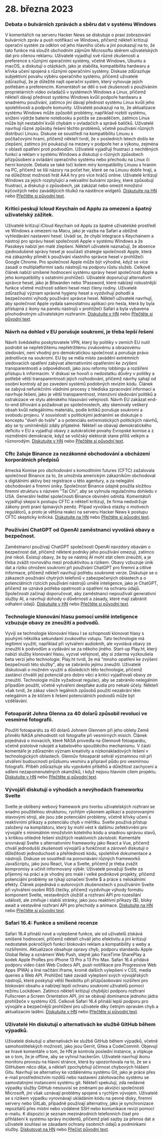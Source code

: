 
<Steps>

# 28. března 2023

### Debata o bulvárních zprávách a sběru dat v systému Windows

V komentářích na serveru Hacker News se diskutuje o praxi zobrazování bulvárních zpráv a push notifikací ve Windows, přičemž někteří kritizují operační systém za odklon od jeho hlavního účelu a jiní poukazují na to, že tato funkce má sloužit obchodním zájmům Microsoftu sběrem uživatelských dat pro cílenou reklamu. Uživatelé vyjadřují své různé zkušenosti a preference s různými operačními systémy, včetně Windows, Ubuntu a macOS, a diskutují o otázkách, jako je stabilita, kompatibilita hardwaru a křivka učení spojená s různými operačními systémy. Diskuse zdůrazňuje subjektivní povahu výběru operačního systému, přičemž uživatelé zdůrazňují, že je důležité najít operační systém, který vyhovuje jejich potřebám a preferencím. Komentátoři se dělí o své zkušenosti s používáním proprietárních video ovladačů v systémech Windows a Linux, přičemž někteří dávají přednost systému Windows kvůli podpoře hardwaru a snadnému používání, zatímco jiní dávají přednost systému Linux kvůli jeho spolehlivosti a podpoře komunity. Uživatelé poukazují na to, že aktualizace systému Windows může způsobit problémy, například rozbití systému, snížení výdrže baterie notebooku a potíže se zavaděčem, zatímco Linux může být nestabilní kvůli chybám v ovladačích a správě balíčků. Uživatelé navrhují různé způsoby řešení těchto problémů, včetně používání různých distribucí Linuxu. Diskuse se soustředí na kompatibilitu Linuxu s počítačovými hrami, přičemž někteří tvrdí, že v posledních letech došlo ke zlepšení, zatímco jiní poukazují na mezery v podpoře her a výkonu, zejména v oblasti opatření proti podvodům. Uživatelé vyjadřují frustraci z nechtěných funkcí a reklam v systému Windows a diskutují o různých způsobech přizpůsobení a ovládání operačního systému nebo přechodu na Linux či herní konzole. Debata se také točí kolem míry kompatibility Linuxu s hraním na PC, přičemž se liší názory na počet her, které se na Linuxu dobře hrají, a na důležitost možnosti hrát AAA hry pro více hráčů online. Uživatelé kritizují Windows za jejich rozptylující a nekvalitní bulvární zprávy, které způsobují frustraci, a diskutují o způsobech, jak zakázat nebo omezit množství kýčovitých nebo zavádějících titulků na nástěnce widgetů. [Diskutujte na HN](http://news.ycombinator.com/item?id=35323121) nebo [Přečtěte si původní text](https://www.tomshardware.com/news/windows-keeps-feeding-tabloid-news).

### Kritici peskují Icloud Keychain od Applu za omezení a špatný uživatelský zážitek.

Uživatelé kritizují iCloud Keychain od Applu za špatné uživatelské prostředí ve Windows a omezení na Macu, jako je vazba na Safari a obtížné vyhledávání nastavení hesel. Uvádí se, že chybí integrace s Keychainem a nástroji pro správu hesel společnosti Apple v systému Windows a že Passkeys nabízí jen malé zlepšení. Někteří uživatelé naznačují, že absence zjednodušené správy hesel je součástí strategie společnosti Apple, která má zákazníky přimět k používání vlastního správce hesel v prohlížeči Google Chrome. Pro společnost Apple může být výhodné, když se více zasadí o multiplatformní sadu nástrojů na podporu růstu služeb. Celkově článek nabízí smíšené hodnocení systému správy hesel společnosti Apple a jeho kompatibility s ostatními prohlížeči. Uživatelé doporučují alternativní správce hesel, jako je Bitwarden nebo 1Password, které nabízejí robustnější funkce včetně možnosti sdílení hesel mezi členy rodiny. Uživatelé zdůrazňují význam správné hygieny hesel a vyzdvihují pohodlí a bezpečnostní výhody používání správce hesel. Někteří uživatelé navrhují, aby společnost Apple vydala samostatnou aplikaci pro hesla, která by byla přístupná z ikony na panelu nástrojů v prohlížeči Safari a byla vybavena plnohodnotným uživatelským rozhraním. [Diskutujte v HN](http://news.ycombinator.com/item?id=35329950) nebo [Přečtěte si původní text](https://cabel.com/2023/03/27/apple-passwords-deserve-an-app/).

### Návrh na dohled v EU porušuje soukromí, je třeba lepší řešení

Návrh švédského poskytovatele VPN, který by politiky v zemích EU nutil podrobit se nepřetržitému nepřetržitému zvukovému a obrazovému sledování, není vhodný pro demokratickou společnost a porušuje právo jednotlivce na soukromí. EU by se měla místo zavádění extrémních sledovacích opatření zabývat alternativními opatřeními ke zvýšení transparentnosti a odpovědnosti, jako jsou reformy lobbingu a rozšíření přístupu k informacím. V diskusi se hovoří o nedostatku důvěry v politiky a potřebě větší transparentnosti jejich rozhodování, přičemž návrhy sahají od osobní kontroly až po zavedení systémů podobných revizím kódu. Článek se zabývá nefunkčními vládními procesy z hlediska zpracování informací a navrhuje řešení, jako je větší transparentnost, intenzivní sledování politiků a ostrakizace ve stylu aténského hlasování veřejnosti. Návrh EU zakázat end-to-end šifrování a požadovat po společnostech, aby skenovaly veškerý obsah kvůli nelegálnímu materiálu, podle kritiků porušuje soukromí a svobodu projevu. V souvislosti s politickými jednáními se diskutuje o konceptu "dveří do tváře" a o potenciálu extremistických politických návrhů, aby se ty umírněnější zdály přijatelné. Někteří se obávají demokratického deficitu v EU a vyjadřují obavy z autokratické povahy Evropské komise a z rozmělnění demokracie, když se voličský elektorát stane příliš velkým a různorodým. [Diskutujte v HN](http://news.ycombinator.com/item?id=35321994) nebo [Přečtěte si původní text](https://mullvad.net/en/chatcontrol).

### Cftc žaluje Binance za nezákonné obchodování a obcházení korporátních předpisů

ěmecká Komise pro obchodování s komoditními futures (CFTC) zažalovala společnost Binance za to, že umožnila americkým zákazníkům obchodovat s digitálními aktivy bez registrace u této agentury, a za nelegální obchodování a firemní úniky. Společnost Binance údajně použila složitou firemní strukturu s názvem "Tai Chi", aby se vyhnula regulačnímu dohledu v USA. Generální ředitel společnosti Binance obvinění odmítá. Komentátoři vyjadřují skepsi k postupu CFTC a někteří kritizují, že firma nedodržuje zákony proti praní špinavých peněz. Případ vyvolává otázky o motivech regulátorů, a proto je většina reakcí na serveru Hacker News k postupu CFTC skepticky kritická. [Diskutujte na HN](http://news.ycombinator.com/item?id=35327996) nebo [Přečtěte si původní text](https://www.docdroid.net/60YAbCz/cftc-binance-pdf).

### Používání ChatGPT od OpenAI zaměstnanci vyvolává obavy o bezpečnost.

Zaměstnanci používají ChatGPT společnosti OpenAI navzdory obavám o bezpečnost dat, přičemž některé podniky jeho používání omezují, zatímco jiné nikoli. Existují obavy, že by se nástroj AI mohl stát cílem zneužití, a je třeba zvážit rovnováhu mezi produktivitou a rizikem. Obavy vzbuzuje únik dat a riziko ohrožení soukromí při používání ChatGPT pro firemní a citlivé informace, přičemž někteří navrhují potřebu soukromé verze. Diskutuje se o zákazech používání chytrých telefonů v zabezpečených oblastech a o potenciálních rizicích používání nástrojů umělé inteligence, jako je ChatGPT, přičemž se uznává potřeba opatrnosti a opatření na ochranu údajů. Společnosti začínají doporučovat, aby zaměstnanci nepoužívali generativní služby AI, a navrhují dohody o důvěrnosti a zásady, které mají zabránit odhalení údajů. [Diskutujte v HN](http://news.ycombinator.com/item?id=35330438) nebo [Přečtěte si původní text](https://www.darkreading.com/risk/employees-feeding-sensitive-business-data-chatgpt-raising-security-fears).

### Technologie klonování hlasu pomocí umělé inteligence vzbuzuje obavy ze zneužití a podvodů.

Vyvíjí se technologie klonování hlasu I se schopností klonovat hlasy s pouhými několika sekundami zvukového vstupu. Tato technologie má legitimní využití, například při vytváření audioknih, ale vyvolává obavy ze zneužití k podvodům a vydávání se za někoho jiného. Start-up Play.ht, který nabízí služby klonování hlasu, vyzval veřejnost, aby si zdarma vyzkoušela beta verzi jeho technologie. Play.ht tvrdí, že má "mnoho opatření ke zvýšení bezpečnosti této služby", aby se zabránilo jejímu zneužití. Uživatelé diskutovali o možném využití a důsledcích této technologie, přičemž zastánci chválili její potenciál pro dobro věci a kritici vyjadřovali obavy ze zneužití. Technologie může vyžadovat regulaci, aby se zabránilo nelegálním případům použití, včetně vytváření deepfake audia pro nekalé účely. Někteří však tvrdí, že zákaz všech legálních způsobů použití nezabrání těm nelegálním a že klíčem k řešení potenciálních podvodů může být vzdělávání.

### Fotoaparát Johna Glenna za 40 dolarů způsobil revoluci ve vesmírné fotografii.

Použití fotoaparátu za 40 dolarů Johnem Glennem při jeho obletu Země přimělo NASA přehodnotit roli fotografie při vesmírných misích. Článek pojednává o inovacích, které NASA provedla na Glennově fotoaparátu, včetně pistolové rukojeti a kabelového spouštěcího mechanismu. V části komentáře je zdůrazněn význam kreativity a nízkonákladových řešení v technologických oblastech. Glennův fotoaparát sehrál významnou roli při utváření budoucnosti průzkumu vesmíru a připravil půdu pro vesmírnou fotografii. Příběh zdůrazňuje sílu vyprávění příběhů a důležitost zachycení a sdílení nezapomenutelných okamžiků, i když nejsou hlavním cílem projektu. [Diskutujte v HN](http://news.ycombinator.com/item?id=35328368) nebo [Přečtěte si původní text](https://petapixel.com/2023/03/23/how-john-glenns-40-camera-forced-nasa-to-rethink-space-missions/).

### Vývojáři diskutují o výhodách a nevýhodách frameworku Svelte

Svelte je oblíbený webový framework pro tvorbu uživatelských rozhraní se snadno použitelnou strukturou, rychlým výkonem aplikací a pozorovanými stavovými stroji, ale jsou zde potenciální problémy, včetně křivky učení s reaktivními příkazy a potenciálu chyb v měřítku. Svelte používá přístup založený na kompilátoru, který by mohl vést k dalšímu zefektivnění pro vývojáře s minimálním množstvím kotelního kódu a snadnou správou stavů, s kritikou ohledně řešení složitých reaktivních závislostí. Komentáře srovnávají Svelte s alternativními frameworky jako React a Vue, přičemž chválí jednodušší zkušenosti vývojářů a funkčnost a zároveň diskutují o důležitosti jednoduchosti a přehlednosti kódu, spolehlivé dokumentace a nástrojů. Diskuse se soustředí na porovnávání různých frameworků JavaScriptu, jako jsou React, Vue a Svelte, přičemž je třeba zvážit kompromisy a učinit informovaný výběr. Uživatelé považují Svelte za příjemný na práci a je vhodný pro malé i velké podnikové projekty, přičemž potenciální problémy se týkají označení Svelte $ a práce s nelokálními efekty. Článek pojednává o autorových zkušenostech s používáním Svelte při vytváření osobní RSS čtečky, přičemž vyzdvihuje výhody formátu komponent Svelte, vestavěných úložišť a rozhraní API pro rozesílání událostí, ale zmiňuje i slabší stránky, jako jsou reaktivní příkazy ($), bloky await a vestavěné rozhraní API pro přechody a animace. [Diskutujte na HN](http://news.ycombinator.com/item?id=35324430) nebo [Přečtěte si původní text](https://tyhopp.com/notes/thoughts-on-svelte).

### Safari 16.4: Funkce a smíšené recenze

Safari 16.4 přináší nové a vylepšené funkce, ale od uživatelů získává smíšené hodnocení, přičemž někteří chválí jeho efektivitu a jiní kritizují nedostatek pokročilých funkcí blokování reklam a kompatibility s weby a rozšířeními. Aktualizace obsahuje opravy chyb, podporu standardu Apple Global Relay a oznámení Web Push, stejně jako FaceTime SharePlay a kodek Apple ProRes pro iPhone 13 Pro a 13 Pro Max. Safari 16.4 přidává podporu video části Web Codecs API, push notifikace pro Progressive Web Apps (PWA) a líné načítání iframe, kromě dalších vylepšení v CSS, media queries a Web API. Prohlížeč také zavádí vylepšení svých vývojářských nástrojů, které poskytují větší flexibilitu při přizpůsobování rozšíření pro blokování obsahu a nabízejí lepší ochranu soukromí uživatelů pomocí režimu Lockdown. Zatímco někteří kritizují chybějící podporu rozhraní Fullscreen a Screen Orientation API, jiní se obávají dominance jednoho jádra prohlížeče v systému iOS. Celkově Safari 16.4 přináší lepší podporu pro vývojáře a bezpečnější prohlížení pro uživatele díky četným opravám chyb a aktualizacím ladění. [Diskutujte v HN](http://news.ycombinator.com/item?id=35329961) nebo [Přečtěte si původní text](https://webkit.org/blog/13966/webkit-features-in-safari-16-4/).

### Uživatelé Hn diskutují o alternativách ke službě GitHub během výpadků.

Uživatelé diskutují o alternativách ke službě GitHub během výpadků, včetně samohostitelských možností, jako jsou Gerrit, Gitea a CodeCommit. Objevují se hravé komentáře o tom, že HN je kontrola poslední instance, a vtipkuje se o tom, že je offline, aby se vyhnul hackerům. Uživatelé navrhují ikonu monitoru provozu na hlavní stránce, která by upozorňovala na to, že se s GitHubem něco děje, a někteří zpochybňují účinnost chybových hlášení Gitu. Navrhují se alternativy ke vzdálenému systému Git, jako je práce přes e-mail prostřednictvím rozdílů nebo nastavení zálohovacího systému se samostatnými instancemi systému git. Někteří spekulují, zda nedávné výpadky služby GitHub nesouvisí se změnami po akvizici společností Microsoft, jiní však uznávají problémy spojené s rychlým vývojem. Uživatelé se s rizikem výpadku vyrovnávají ukládáním kódu na pevné disky, firemní servery nebo GitLab, případně používají alternativy, jako je synchronizace repozitářů přes místní nebo vzdálené SSH nebo komunikace revizí pomocí e-mailu. K dispozici je seznam mezinárodních telefonních čísel pro přihlášení k systému správy incidentů, přičemž platí sazby za přenos dat a uživatelé souhlasí se zásadami ochrany osobních údajů a podmínkami služby. [Diskutovat na HN](http://news.ycombinator.com/item?id=35325709) nebo [Přečíst původní text](https://www.githubstatus.com/incidents/52z0j6phhnjs).

</Steps>
